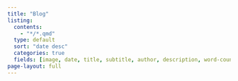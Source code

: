 ```yaml
---
title: "Blog"
listing: 
  contents: 
    - "*/*.qmd"
  type: default
  sort: "date desc" 
  categories: true
  fields: [image, date, title, subtitle, author, description, word-count, reading-time]
page-layout: full
---
```

